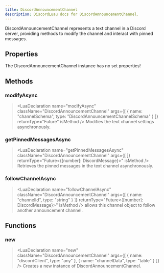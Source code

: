 ```yaml
---
title: DiscordAnnouncementChannel
description: DiscordLuau docs for DiscordAnnouncementChannel.
---
```

[//]: # (This file was automatically compiled through the Generator luau code under this repository)
[//]: # (if you want to edit the documentation of discord-luau, please write changes)
[//]: # (to the discord-luau repository itself, we extract the comments from discord-luau and translate)
[//]: # (them into markdown files that Nextra can interpret!)

[//]: # (----- DOCUMENT IMPORTS ----- )


[//]: # (----- DOCUMENT DESCRIPTION ----- )

DiscordAnnouncementChannel represents a text channel in a Discord server, providing methods to modify the channel and interact with pinned messages.

[//]: # (----- DOCUMENT PROPERTIES ----- )

## Properties

The DiscordAnnouncementChannel instance has no set properties!

[//]: # (----- DOCUMENT METHODS ----- )

## Methods

### modifyAsync

> <LuaDeclaration name="modifyAsync" className="DiscordAnnouncementChannel" args={[ { name: "channelSchema", type: "DiscordAnnouncementChannelSchema" } ]} returnType="Future<unknown>" isMethod />
Modifies the text channel settings asynchronously.
### getPinnedMessagesAsync

> <LuaDeclaration name="getPinnedMessagesAsync" className="DiscordAnnouncementChannel" args={[  ]} returnType="Future<{[number]: DiscordMessage}>" isMethod />
Retrieves the pinned messages in the text channel asynchronously.
### followChannelAsync

> <LuaDeclaration name="followChannelAsync" className="DiscordAnnouncementChannel" args={[ { name: "channelId", type: "string" } ]} returnType="Future<{[number]: DiscordMessage}>" isMethod />
allows this channel object to follow another announcement channel.

[//]: # (----- DOCUMENT FUNCTIONS ----- )

## Functions

### new

> <LuaDeclaration name="new" className="DiscordAnnouncementChannel" args={[ { name: "discordClient", type: "any" }, { name: "channelData", type: "table" } ]} />
Creates a new instance of DiscordAnnouncementChannel.

